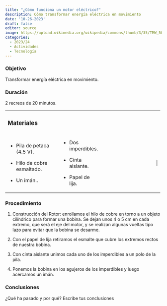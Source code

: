 ```yaml
---
title: "¿Cómo funciona un motor eléctrico?"
description: Cómo transformar energía eléctrica en movimiento
date: '10-26-2023'
draft: false
editor: source
image: https://upload.wikimedia.org/wikipedia/commons/thumb/3/35/TMW_50906_Schnittmodell_einer_Drehstrommaschine_%28Asynchronmaschine%29.jpg/640px-TMW_50906_Schnittmodell_einer_Drehstrommaschine_%28Asynchronmaschine%29.jpg
categories: 
  - 2023/24
  - Actividades
  - Tecnología
---
```


### Objetivo

Transformar energía eléctrica en movimiento.

### Duración

2 recreos de 20 minutos.

+------------------------------+----------------------+---------------------------------:+
| ### Materiales               |                      |                                  |
+------------------------------+----------------------+----------------------------------+
| -   Pila de petaca (4.5 V).  | -   Dos imperdibles. | | \|                             |
|                              |                      |                                  |
| -   Hilo de cobre esmaltado. | -   Cinta aislante.  |                                  |
|                              |                      |                                  |
| -   Un imán..                | -   Papel de lija.   |                                  |
+------------------------------+----------------------+----------------------------------+

### Procedimiento

1.  Construcción del Rotor: enrollamos el hilo de cobre en torno a un objeto cilíndrico para formar una bobina. Se dejan unos 4 o 5 cm en cada extremo, que será el eje del motor, y se realizan algunas vueltas tipo lazo para evitar que la bobina se desarme.

2.  Con el papel de lija retiramos el esmalte que cubre los extremos rectos de nuestra bobina.

3.  Con cinta aislante unimos cada uno de los imperdibles a un polo de la pila.

4.  Ponemos la bobina en los agujeros de los imperdibles y luego acercamos un imán.

### Conclusiones

¿Qué ha pasado y por qué?
Escribe tus conclusiones
